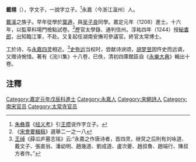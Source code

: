 '''戴栩'''（{{bd|?||?|}}），字文子，一說字立子。<ref>[[朱彝尊|朱彝尊]]《[[经义考|经义考]]》引[[王缵|王缵]]说作字立子。</ref>永嘉（今浙江溫州）人。

[[戴溪|戴溪]]之族子。早年從學於[[葉適|葉適]]，與[[吴子良|吴子良]]同學。嘉定元年（1208）進士。十六年，以監草料場門檢點試卷。<ref>《[[宋會要輯稿|宋會要輯稿]]》選舉二一之一八</ref>歷官太學錄、通判信州。淳祐四年（1244）授[[秘書郎|秘書郎]]，出知臨江軍，不赴。又复起任湖南安撫司參議官。終官太常博士。

工於诗，与[[永嘉四灵|永嘉四灵]]相近。<ref>[[王绰|王绰]]《薛瓜庐墓志铭》云:“永嘉之作唐诗者，首四灵，继炅之后則有刘咏道、戴文子、張直翁、潘幼明、趙幾道、劉成道、盧次夔、趙叔魯、趙端行、陳叔方者作。”</ref>[[史弥远|史弥远]]当权时，尝献诗谀颂，[[胡梦昱|胡梦昱]]因忤史而远谪，又赠诗惋惜。著有《浣川集》十八卷，已佚，清初四庫館臣自《[[永樂大典|永樂大典]]》輯出十卷。

==注釋==
{{reflist}}

[[Category:嘉定元年戊辰科進士|Category:嘉定元年戊辰科進士]]
[[Category:永嘉人|Category:永嘉人]]
[[Category:宋朝詩人|Category:宋朝詩人]]
[[Category:南宋官员|Category:南宋官员]]
[[Category:太常寺官员|Category:太常寺官员]]